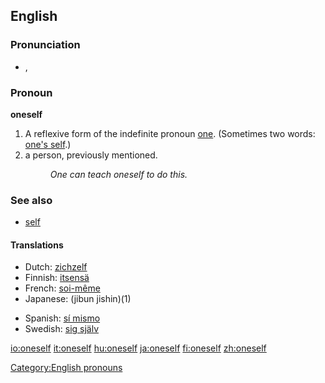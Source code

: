 ==English==

===Pronunciation===
{{English reflexive pronouns}}
*{{IPA|/wʌnˈsɛlf/}}, {{SAMPA|/wVn"sElf/}}

===Pronoun===
'''oneself'''

# A reflexive form of the indefinite pronoun [[one]]. (Sometimes two words: [[one's self]].)
# a person, previously mentioned.
#:''One can teach oneself to do this.''

===See also===
* [[self]]

{{rfc-level|Translations at L4+ not in L3 POS section}}

====Translations====
{{top}}
*Dutch: [[zichzelf]]
*Finnish: [[itsensä]]
*French: [[soi-même]]
*Japanese: {{JAchar|[[自分自身]]}} (jibun jishin)(1)
{{mid}}
*Spanish: [[sí mismo]]
*Swedish: [[sig själv]]
{{bottom}}

[[Category:English pronouns]]

[[io:oneself]]
[[it:oneself]]
[[hu:oneself]]
[[ja:oneself]]
[[fi:oneself]]
[[zh:oneself]]
